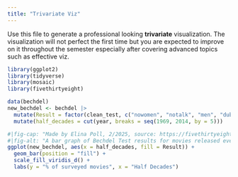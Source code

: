 ```yaml
---
title: "Trivariate Viz"
---
```


Use this file to generate a professional looking **trivariate** visualization.  The visualization will not perfect the first time but you are expected to improve on it throughout the semester especially after covering advanced topics such as effective viz.

```r
library(ggplot2)
library(tidyverse)
library(mosaic)
library(fivethirtyeight)

data(bechdel)
new_bechdel <- bechdel |>
  mutate(Result = factor(clean_test, c("nowomen", "notalk", "men", "dubious", "ok"))) |>
  mutate(half_decades = cut(year, breaks = seq(1969, 2014, by = 5)))

#|fig-cap: "Made by Elina Poll, 2/2025, source: https://fivethirtyeight.com/features/the-dollar-and-cents-case-against-hollywoods-exclusion-of-women/"
#|fig-alt: "A bar graph of Bechdel Test results for movies released every half-decade. More movies are passing the test with each half-decade, but only faliures due to women not talking to each other have substantially decreased"
ggplot(new_bechdel, aes(x = half_decades, fill = Result)) +
  geom_bar(position = "fill") + 
  scale_fill_viridis_d() +
  labs(y = "% of surveyed movies", x = "Half Decades")
```
